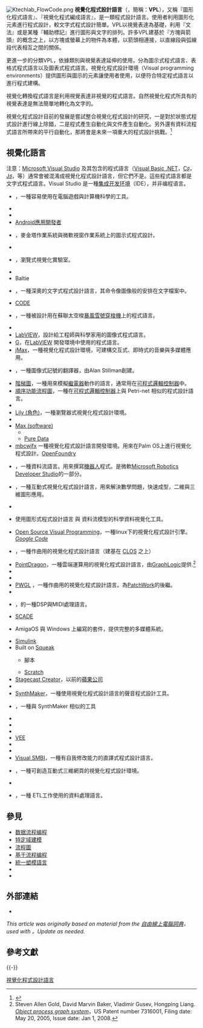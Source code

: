 {{roughtranslation|time=2018-03-29T13:40:41+00:00}}
{{Confuse|設計語言}}
[[File:Ktechlab_FlowCode.png|thumb]]
'''視覺化程式設計語言'''（{{lang-en|'''Visual programming language'''}}，簡稱：'''VPL'''），又稱『圖形化程式語言』、『視覺化程式編成語言』，是一類程式設計語言。使用者利用圖形化元素進行程式設計，較文字式程式設計簡單。VPL以視覺表達為基礎，利用『文法』或是某種『輔助標記』進行圖形與文字的排列。許多VPL建基於『方塊與箭頭』的概念之上，以方塊或螢幕上的物件為本體，以箭頭相連接，以直線段與弧線段代表相互之間的關係。

更進一步的分類VPL，依據類別與視覺表達延伸的使用，分為圖示式程式語言、表格式程式語言以及圖表式程式語言。視覺化程式設計環境（Visual programming environments）提供圖形與圖示的元素讓使用者使用，以便符合特定程式語言以進行程式建構。

視覺化轉換程式語言是利用視覺表達非視覺的程式語言。自然視覺化程式所具有的視覺表達是無法簡單地轉化為文字的。{{citation needed|time=2010-04}}

視覺化程式設計目前的發展是嘗試整合視覺化程式設計的研究，一是對於狀態式程式設計進行線上除錯，二是程式產生自動化與文件產生自動化。另外還有資料流程式語言所帶來的平行自動化，那將會是未來一項重大的程式設計挑戰。<ref>{{cite journal |last=Johnston |first=W.M. |authorlink= |coauthors=Hanna, J.R.P. and Millar, R.J. |year=2004 |month= |title=Advances in dataflow programming languages |journal=ACM Computing Surveys (CSUR) |volume=36 |issue=1 |pages=1–34 |id= |url=http://www.ittc.ku.edu/~rsass/rcreading/johnston04.pdf |format=PDF |accessdate=2007-03-31 |quote= |doi=10.1145/1013208.1013209 |deadurl=yes |archiveurl=https://web.archive.org/web/20070927094639/http://www.ittc.ku.edu/~rsass/rcreading/johnston04.pdf |archivedate=2007-09-27 }}</ref>

==視覺化語言==
注意：[[Microsoft_Visual_Studio|Microsoft Visual Studio]] 及其包含的程式語言（[[Visual_Basic_.NET|Visual Basic .NET]]，[[C♯|C♯]]，[[J♯|J♯]]，等）通常會被混淆成視覺化程式設計語言，但它們不是。這些程式語言都是文字式程式語言。Visual Studio 是一種[[集成开发环境|集成开发环境]]（IDE），并非编程语言。
{{div col|colwidth=30em}}
*{{tsl|en|AgentSheets||AgentSheets}}，一種容易使用在電腦遊戲與計算機科學的工具。
*{{tsl|en|Alice (software)||Alice}}
*{{tsl|en|Analytica||Analytica}}
*[[Android應用開發者|Android應用開發者]]
*{{tsl|en|AppWare||AppWare}}，麥金塔作業系統與微軟視窗作業系統上的圖示式程式設計。
*{{tsl|en|Automator (software)||Automator}}
*{{tsl|en|Aviary (application suite)||Aviary Peacock}}，瀏覽式視覺化實驗室。
*{{en-link|Bidule}}
*Baltie
*{{tsl|en|Befunge||Befunge}}，一種深奧的文字式程式設計語言，其命令像圖像般的安排在文字檔案中。
*[[CODE_programming_language|CODE]]
*{{tsl|en|DRAKON||DRAKON}}，一種被設計用在蘇聯太空梭[[暴風雪號穿梭機|暴風雪號穿梭機]]上的程式語言。
*{{tsl|en|webMethods Flow||Flow}}
*[[LabVIEW|LabVIEW]]，設計給工程師與科學家用的圖像式程式語言。
*[[G_(程式語言)|G]]，在[[LabVIEW|LabVIEW]] 開發環境中使用的程式語言。
*[[jMax|jMax]]，一種視覺化程式設計環境，可建構交互式、即時式的音樂與多媒體應用。
*{{tsl|en|Kwikpoint||Kwikpoint}}，一種圖像式記號的翻譯器，由Alan Stillman創建。
*[[階梯圖|階梯圖]]，一種用來模擬[[繼電器|繼電器]]動作的語言，通常用在[[可程式邏輯控制器|可程式邏輯控制器]]中。
*[[順序功能流程圖|順序功能流程圖]]，一種在[[可程式邏輯控制器|可程式邏輯控制器]]上與 Petri-net 相似的程式設計語言。
*{{tsl|en|Lava (programming language)||Lava}}
*[[Lily_(角色)|Lily (角色)]]，一種瀏覽器式視覺化程式設計環境。
*{{tsl|en|Limnor||Limnor}} 
*[[Max_(software)|Max (software)]]
**{{tsl|en|Max/MSP||Max/MSP}}
**[[Pure_Data|Pure Data]]
*[[mbcwjfx|mbcwjfx]] 一種視覺化程式設計語言開發環境。用來在Palm OS上進行視覺化程式設計。[https://web.archive.org/web/20160306013541/http://mbcwjfx.openfoundry.org/ OpenFoundry]
*{{tsl|en|Microsoft Visual Programming Language||Microsoft Visual Programming Language}}，一種資料流語言。用來撰寫[[機器人|機器人]]程式。是微軟[[Microsoft_Robotics_Developer_Studio|Microsoft Robotics Developer Studio]]的一部分。
*{{tsl|en|MST Workshop||MST Workshop}}，一種互動式視覺化程式設計語言，用來解決數學問題，快速成型，二維與三維圖形應用。
*{{tsl|en|nato.0+55+3d||nato.0+55+3d}}
*{{tsl|en|OpenDX||OpenDX}} 使用圖形式程式設計語言 與 資料流模型的科學資料視覺化工具。
*[[Open_Source_Visual_Programming|Open Source Visual Programming]]，一種linux下的視覺化程式設計引擎。[http://code.google.com/p/visualprogramming/ ''Google Code''] {{Wayback|url=http://code.google.com/p/visualprogramming/ |date=20160408151617 }}
*{{tsl|en|OpenMusic||OpenMusic}}，一種作曲用的視覺化程式設計語言（建基在 [[CLOS|CLOS]] 之上）
*[[PointDragon|PointDragon]]，一種雲端運算用的視覺化程式設計語言，由[[GraphLogic|GraphLogic]]提供.<ref>Steven Allen Gold, David Marvin Baker, Vladimir Gusev, Hongping Liang. [http://www.google.com/patents?id=hMGhAAAAEBAJ&dq=7316001 ''Object process graph system'']，US Patent number 7316001, Filing date: May 20, 2005, Issue date: Jan 1, 2008.</ref>
*{{tsl|en|Prograph||Prograph}}
*{{tsl|en|Ptolemy Project (computing)||Ptolemy}}
*[http://www2.siba.fi/PWGL/ PWGL] {{Wayback|url=http://www2.siba.fi/PWGL/ |date=20110503155621 }}，一種作曲用的視覺化程式設計語言。為[[PatchWork|PatchWork]]的後繼。
*{{tsl|en|Quartz Composer||Quartz Composer}}
*{{tsl|en|Reaktor||Reaktor}}，{{tsl|en|Native Instruments|}}的一種DSP與MIDI處理語言。
*[[SCADE|SCADE]]
*{{tsl|en|Scala Multimedia||Scala Multimedia}} AmigaOS 與 Windows 上編寫的套件，提供完整的多媒體系統。
*[[Simulink|Simulink]]
*Built on [[Squeak|Squeak]]
**{{tsl|en|Etoys (programming language)||Etoys}} 腳本
**[[Scratch|Scratch]]
*[[Stagecast_Creator|Stagecast Creator]]，以前的[[蘋果公司|蘋果公司]] {{tsl|en|Cocoa (Internet Authoring for Kids)||Cocoa}}
*{{tsl|en|Subtext programming language||Subtext}}
*[[SynthMaker|SynthMaker]]，一種使用視覺化程式設計語言的聲音程式設計工具。
*{{tsl|en|SynthEdit||SynthEdit}}，一種與 SynthMaker 相似的工具
*{{tsl|en|Tersus||Tersus}}
*{{tsl|en|ThingLab||ThingLab}}
*{{tsl|en|ToonTalk computer programming language||ToonTalk}}
*[[Agilent_VEE|VEE]]
*{{tsl|en|VisSim||VisSim}}
*{{tsl|en|virtools||virtools}}
*[[Visual_SMBI|Visual SMBI]]，一種有自我修改能力的直譯式程式設計語言。
*{{tsl|en|WireFusion||WireFusion}}，一種可創造互動式三維網頁的視覺化程式設計環境。
*{{tsl|en|vvvv||vvvv}}
*{{tsl|en|XEE (Starlight)||XEE}}，一種 ETL工作使用的資料處理語言。
{{div col end}}

==參見==
*[[数据流程编程|数据流程编程]]
*[[特定域建模|特定域建模]]
*[[流程圖|流程圖]]
*[[基于流程编程|基于流程编程]]
*[[統一塑模語言|統一塑模語言]]
*{{tsl|en|Deutsch Limit|多伊奇極限}}
*{{tsl|en|Widget Workshop|}}

==外部連結==
*{{dmoz|Computers/Programming/Languages/Visual/|Visual Programming Languages}}

''This article was originally based on material from the [[自由線上電腦詞典|自由線上電腦詞典]]，used with {{tsl|en|Wikipedia:Foldoc license||permission}}。Update as needed.''

== 參考文獻==
{{Reflist}}

{{-}}
{{计算机语言}}
{{程序设计语言}}

[[Category:視覺化程式設計語言|]]